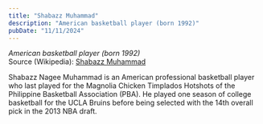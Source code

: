 ```yaml
---
title: "Shabazz Muhammad"
description: "American basketball player (born 1992)"
pubDate: "11/11/2024"
---
```


*American basketball player (born 1992)*  
Source (Wikipedia): [Shabazz Muhammad][1]

Shabazz Nagee Muhammad is an American professional basketball player who last played for the Magnolia Chicken Timplados Hotshots of the Philippine Basketball Association (PBA). He played one season of college basketball for the UCLA Bruins before being selected with the 14th overall pick in the 2013 NBA draft.

[1]: https://en.wikipedia.org/wiki/Shabazz_Muhammad

